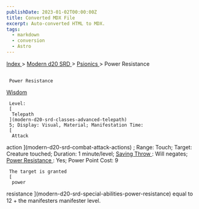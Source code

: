 ```yaml
---
publishDate: 2023-01-02T00:00:00Z
title: Converted MDX File
excerpt: Auto-converted HTML to MDX.
tags:
  - markdown
  - conversion
  - Astro
---
```







[
      Index
     ](-index)
     >
     [
      Modern d20 SRD
     ](modern-d20-srd-index)
     >
     [
      Psionics
     ](modern-d20-srd-psionics-index)
     > Power Resistance
    





## 
     Power Resistance
    



[
      Wisdom
     ](modern-d20-srd-basics-ability-scores)




     Level:
     [
      Telepath
     ](modern-d20-srd-classes-advanced-telepath)
     5; Display: Visual, Material; Manifestation Time:
     [
      Attack
action
     ](modern-d20-srd-combat-attack-actions)
     ; Range: Touch; Target: Creature touched; Duration: 1 minute/level;
     [
      Saving
Throw
     ](modern-d20-srd-basics-saving-throws)
     : Will negates;
     [
      Power
Resistance
     ](modern-d20-srd-special-abilities-power-resistance)
     : Yes; Power Point Cost: 9
    



     The target is granted
     [
      power
  resistance
     ](modern-d20-srd-special-abilities-power-resistance)
     equal to 12 + the manifesters manifester level.
    




